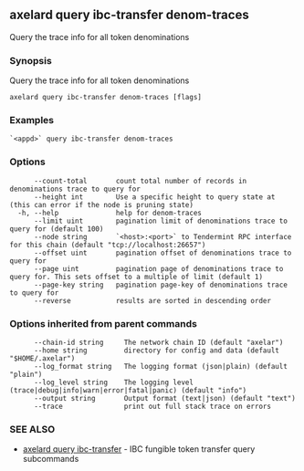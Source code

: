 ## axelard query ibc-transfer denom-traces

Query the trace info for all token denominations

### Synopsis

Query the trace info for all token denominations

```
axelard query ibc-transfer denom-traces [flags]
```

### Examples

```
`<appd>` query ibc-transfer denom-traces
```

### Options

```
      --count-total       count total number of records in denominations trace to query for
      --height int        Use a specific height to query state at (this can error if the node is pruning state)
  -h, --help              help for denom-traces
      --limit uint        pagination limit of denominations trace to query for (default 100)
      --node string       `<host>:<port>` to Tendermint RPC interface for this chain (default "tcp://localhost:26657")
      --offset uint       pagination offset of denominations trace to query for
      --page uint         pagination page of denominations trace to query for. This sets offset to a multiple of limit (default 1)
      --page-key string   pagination page-key of denominations trace to query for
      --reverse           results are sorted in descending order
```

### Options inherited from parent commands

```
      --chain-id string     The network chain ID (default "axelar")
      --home string         directory for config and data (default "$HOME/.axelar")
      --log_format string   The logging format (json|plain) (default "plain")
      --log_level string    The logging level (trace|debug|info|warn|error|fatal|panic) (default "info")
      --output string       Output format (text|json) (default "text")
      --trace               print out full stack trace on errors
```

### SEE ALSO

- [axelard query ibc-transfer](/cli-docs/v0_31_3/axelard_query_ibc-transfer) - IBC fungible token transfer query subcommands
